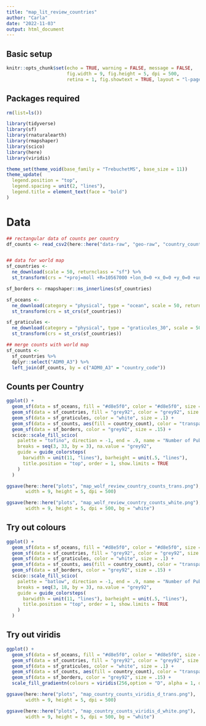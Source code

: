 ```yaml
---
title: "map_lit_review_countries"
author: "Carla"
date: "2022-11-03"
output: html_document
---
```


## Basic setup

```r
knitr::opts_chunk$set(echo = TRUE, warning = FALSE, message = FALSE,
                      fig.width = 9, fig.height = 5, dpi = 500,
                      retina = 1, fig.showtext = TRUE, layout = "l-page")
```

## Packages required 

```r
rm(list=ls())

library(tidyverse)
library(sf)
library(rnaturalearth)
library(rmapshaper)
library(scico)
library(here)
library(viridis)

theme_set(theme_void(base_family = "TrebuchetMS", base_size = 11))
theme_update(
  legend.position = "top",
  legend.spacing = unit(2, "lines"),
  legend.title = element_text(face = "bold")
)
```

# Data

```r
## rectangular data of counts per country
df_counts <- read_csv2(here::here("data-raw", "geo-raw", "country_counts_12012023.csv"))


## data for world map
sf_countries <- 
  ne_download(scale = 50, returnclass = "sf") %>% 
  st_transform(crs = "+proj=moll +R=10567000 +lon_0=0 +x_0=0 +y_0=0 +units=m +towgs84=0,0,0,0,0,0,0 +no_defs")

sf_borders <- rmapshaper::ms_innerlines(sf_countries)

sf_oceans <- 
  ne_download(category = "physical", type = "ocean", scale = 50, returnclass = "sf") %>% 
  st_transform(crs = st_crs(sf_countries))

sf_graticules <- 
  ne_download(category = "physical", type = "graticules_30", scale = 50, returnclass = "sf") %>% 
  st_transform(crs = st_crs(sf_countries))

## merge counts with world map
sf_counts <- 
  sf_countries %>% 
  dplyr::select("ADM0_A3") %>% 
  left_join(df_counts, by = c("ADM0_A3" = "country_code"))
```

## Counts per Country

```r
ggplot() + 
  geom_sf(data = sf_oceans, fill = "#d8e5f0", color = "#d8e5f0", size = .15) +
  geom_sf(data = sf_countries, fill = "grey92", color = "grey92", size = .15) +
  geom_sf(data = sf_graticules, color = "white", size = .1) +
  geom_sf(data = sf_counts, aes(fill = country_count), color = "transparent", size = .01) +
  geom_sf(data = sf_borders, color = "grey92", size = .15) +
  scico::scale_fill_scico(
    palette = "tofino", direction = -1, end = .9, name = "Number of Publications", 
    breaks = seq(3, 33, by = 3), na.value = "grey92",
    guide = guide_colorsteps(
      barwidth = unit(11, "lines"), barheight = unit(.5, "lines"),
      title.position = "top", order = 1, show.limits = TRUE
    )
  ) 

ggsave(here::here("plots", "map_wolf_review_country_counts_trans.png"), 
       width = 9, height = 5, dpi = 500)

ggsave(here::here("plots", "map_wolf_review_country_counts_white.png"), 
       width = 9, height = 5, dpi = 500, bg = "white")
```  
## Try out colours 

```r
ggplot() + 
  geom_sf(data = sf_oceans, fill = "#d8e5f0", color = "#d8e5f0", size = .15) +
  geom_sf(data = sf_countries, fill = "grey92", color = "grey92", size = .15) +
  geom_sf(data = sf_graticules, color = "white", size = .1) +
  geom_sf(data = sf_counts, aes(fill = country_count), color = "transparent", size = .01) +
  geom_sf(data = sf_borders, color = "grey92", size = .15) +
  scico::scale_fill_scico(
    palette = "batlow", direction = -1, end = .9, name = "Number of Publications", 
    breaks = seq(3, 18, by = 3), na.value = "grey92",
    guide = guide_colorsteps(
      barwidth = unit(11, "lines"), barheight = unit(.5, "lines"),
      title.position = "top", order = 1, show.limits = TRUE
    )
  ) 

``` 

## Try out viridis 

```r
ggplot() + 
  geom_sf(data = sf_oceans, fill = "#d8e5f0", color = "#d8e5f0", size = .15) +
  geom_sf(data = sf_countries, fill = "grey92", color = "grey92", size = .15) +
  geom_sf(data = sf_graticules, color = "white", size = .1) +
  geom_sf(data = sf_counts, aes(fill = country_count), color = "transparent", size = .01) +
  geom_sf(data = sf_borders, color = "grey92", size = .15) +
  scale_fill_gradientn(colours = viridis(256,option = "D", alpha = 1, direction = -1, begin = 0, end = .9), limits=c(1,33),breaks=seq(3,33, by=3), name="Number of Publications", space = "Lab", na.value = "grey92", guide= guide_colorsteps(barwidth=unit(11,"lines"), barheight = unit(.5,"lines"), title.position ="top", order=1, show.limits = TRUE))

ggsave(here::here("plots", "map_country_counts_viridis_d_trans.png"), 
       width = 9, height = 5, dpi = 500)

ggsave(here::here("plots", "map_country_counts_viridis_d_white.png"), 
       width = 9, height = 5, dpi = 500, bg = "white")

``` 

